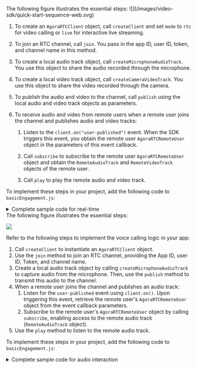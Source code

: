 <PlatformWrapper platform = "web">

<ProductWrapper notAllowed="voice-calling">
The following figure illustrates the essential steps:
![](/images/video-sdk/quick-start-sequence-web.svg)

1. To create an `AgoraRTCClient` object, call `createClient` and set `mode` to `rtc` for video calling or `live` for interactive live streaming.

1. To join an RTC channel, call `join`. You pass in the app ID, user ID, token, and channel name in this method.

1. To create a local audio track object, call `createMicrophoneAudioTrack`. You use this object to share the audio recorded through the microphone. 

1. To create a local video track object, call `createCameraVideoTrack`. You use this object to share the video recorded through the camera.

1. To publish the audio and video to the channel, call `publish` using the local audio and video track objects as parameters.

1. To receive audio and video from remote users when a remote user joins the channel and publishes audio and video tracks:
    1. Listen to the `client.on("user-published")` event. When the SDK triggers this event, you obtain the remote user `AgoraRTCRemoteUser` object in the parameters of this event callback.

    1. Call `subscribe` to subscribe to the remote user `AgoraRTCRemoteUser` object and obtain the `RemoteAudioTrack` and `RemoteVideoTrack` objects of the remote user.

    1. Call `play` to play the remote audio and video track.

To implement these steps in your project, add the following code to `basicEngagement.js`:
<details> 
<summary>Complete sample code for real-time <Vpd k="PRODUCT"/></summary>
<ProductWrapper product="video-calling">
```js
import AgoraRTC from "agora-rtc-sdk-ng";

let rtc = {
    localAudioTrack: null,
    localVideoTrack: null,
    client: null,
};

let options = {
    // Pass your app ID here.
    appId: "Your app ID",
    // Set the channel name.
    channel: "test",
    // Pass your temp token here.
    token: "Your temp token",
    // Set the user ID.
    uid: 123456,
};

async function startBasicCall() {
    // Create an AgoraRTCClient object.
    rtc.client = AgoraRTC.createClient({mode: "rtc", codec: "vp8"});

    // Listen for the "user-published" event, from which you can get an AgoraRTCRemoteUser object.
    rtc.client.on("user-published", async (user, mediaType) => {
        // Subscribe to the remote user when the SDK triggers the "user-published" event
        await rtc.client.subscribe(user, mediaType);
        console.log("subscribe success");

        // If the remote user publishes a video track.
        if (mediaType === "video") {
            // Get the RemoteVideoTrack object in the AgoraRTCRemoteUser object.
            const remoteVideoTrack = user.videoTrack;
            // Dynamically create a container in the form of a DIV element for playing the remote video track.
            const remotePlayerContainer = document.createElement("div");
            // Specify the ID of the DIV container. You can use the UID of the remote user.
            remotePlayerContainer.id = user.uid.toString();
            remotePlayerContainer.textContent = "Remote user " + user.uid.toString();
            remotePlayerContainer.style.width = "640px";
            remotePlayerContainer.style.height = "480px";
            document.body.append(remotePlayerContainer);

            // Play the remote video track.
            // Pass the DIV container and the SDK dynamically creates a player in the container for playing the remote video track.
            remoteVideoTrack.play(remotePlayerContainer);
        }

        // If the remote user publishes an audio track.
        if (mediaType === "audio") {
            // Get the RemoteAudioTrack object in the AgoraRTCRemoteUser object.
            const remoteAudioTrack = user.audioTrack;
            // Play the remote audio track. No need to pass any DOM element.
            remoteAudioTrack.play();
        }

        // Listen for the "user-unpublished" event
        rtc.client.on("user-unpublished", user => {
            // Get the dynamically created DIV container.
            const remotePlayerContainer = document.getElementById(user.uid);
            // Destroy the container.
            remotePlayerContainer.remove();
        });
    });

    window.onload = function () {
        document.getElementById("join").onclick = async function () {
            // Join an RTC channel.
            await rtc.client.join(options.appId, options.channel, options.token, options.uid);
            // Create a local audio track from the audio sampled by a microphone.
            rtc.localAudioTrack = await AgoraRTC.createMicrophoneAudioTrack();
            // Create a local video track from the video captured by a camera.
            rtc.localVideoTrack = await AgoraRTC.createCameraVideoTrack();
            // Publish the local audio and video tracks to the RTC channel.
            await rtc.client.publish([rtc.localAudioTrack, rtc.localVideoTrack]);
            // Dynamically create a container in the form of a DIV element for playing the local video track.
            const localPlayerContainer = document.createElement("div");
            // Specify the ID of the DIV container. You can use the UID of the local user.
            localPlayerContainer.id = options.uid;
            localPlayerContainer.textContent = "Local user " + options.uid;
            localPlayerContainer.style.width = "640px";
            localPlayerContainer.style.height = "480px";
            document.body.append(localPlayerContainer);

            // Play the local video track.
            // Pass the DIV container and the SDK dynamically creates a player in the container for playing the local video track.
            rtc.localVideoTrack.play(localPlayerContainer);
            console.log("publish success!");
        };

        document.getElementById("leave").onclick = async function () {
            // Destroy the local audio and video tracks.
            rtc.localAudioTrack.close();
            rtc.localVideoTrack.close();

            // Traverse all remote users.
            rtc.client.remoteUsers.forEach(user => {
                // Destroy the dynamically created DIV containers.
                const playerContainer = document.getElementById(user.uid);
                playerContainer && playerContainer.remove();
            });

            // Leave the channel.
            await rtc.client.leave();
        };
    };
}

startBasicCall();
```
</ProductWrapper>
<ProductWrapper notAllowed="video-calling">
```js
import AgoraRTC from "agora-rtc-sdk-ng";

let rtc = {
    localAudioTrack: null,
    localVideoTrack: null,
    client: null,
};

let options = {
    // Pass your app ID here.
    appId: "Your app ID",
    // Set the channel name.
    channel: "test",
    // Pass your temp token here.
    token: "Your temp token",
    // Set the user ID.
    uid: 123456,
};

async function startBasicCall() {
    // Create an AgoraRTCClient object.
    rtc.client = AgoraRTC.createClient({mode: "live", codec: "vp8"});

    // Listen for the "user-published" event, from which you can get an AgoraRTCRemoteUser object.
    rtc.client.on("user-published", async (user, mediaType) => {
        // Subscribe to the remote user when the SDK triggers the "user-published" event
        await rtc.client.subscribe(user, mediaType);
        console.log("subscribe success");

        // If the remote user publishes a video track.
        if (mediaType === "video") {
            // Get the RemoteVideoTrack object in the AgoraRTCRemoteUser object.
            const remoteVideoTrack = user.videoTrack;
            // Dynamically create a container in the form of a DIV element for playing the remote video track.
            const remotePlayerContainer = document.createElement("div");
            // Specify the ID of the DIV container. You can use the UID of the remote user.
            remotePlayerContainer.id = user.uid.toString();
            remotePlayerContainer.textContent = "Remote user " + user.uid.toString();
            remotePlayerContainer.style.width = "640px";
            remotePlayerContainer.style.height = "480px";
            document.body.append(remotePlayerContainer);

            // Play the remote video track.
            // Pass the DIV container and the SDK dynamically creates a player in the container for playing the remote video track.
            remoteVideoTrack.play(remotePlayerContainer);
        }

        // If the remote user publishes an audio track.
        if (mediaType === "audio") {
            // Get the RemoteAudioTrack object in the AgoraRTCRemoteUser object.
            const remoteAudioTrack = user.audioTrack;
            // Play the remote audio track. No need to pass any DOM element.
            remoteAudioTrack.play();
        }

        // Listen for the "user-unpublished" event
        rtc.client.on("user-unpublished", user => {
            // Get the dynamically created DIV container.
            const remotePlayerContainer = document.getElementById(user.uid);
            // Destroy the container.
            remotePlayerContainer.remove();
        });
    });

    window.onload = function () {
        document.getElementById("join").onclick = async function () {
            // Join an RTC channel.
            await rtc.client.join(options.appId, options.channel, options.token, options.uid);
            // Create a local audio track from the audio sampled by a microphone.
            rtc.localAudioTrack = await AgoraRTC.createMicrophoneAudioTrack();
            // Create a local video track from the video captured by a camera.
            rtc.localVideoTrack = await AgoraRTC.createCameraVideoTrack();
            // Publish the local audio and video tracks to the RTC channel.
            await rtc.client.publish([rtc.localAudioTrack, rtc.localVideoTrack]);
            // Dynamically create a container in the form of a DIV element for playing the local video track.
            const localPlayerContainer = document.createElement("div");
            // Specify the ID of the DIV container. You can use the UID of the local user.
            localPlayerContainer.id = options.uid;
            localPlayerContainer.textContent = "Local user " + options.uid;
            localPlayerContainer.style.width = "640px";
            localPlayerContainer.style.height = "480px";
            document.body.append(localPlayerContainer);

            // Play the local video track.
            // Pass the DIV container and the SDK dynamically creates a player in the container for playing the local video track.
            rtc.localVideoTrack.play(localPlayerContainer);
            console.log("publish success!");
        };

        document.getElementById("leave").onclick = async function () {
            // Destroy the local audio and video tracks.
            rtc.localAudioTrack.close();
            rtc.localVideoTrack.close();

            // Traverse all remote users.
            rtc.client.remoteUsers.forEach(user => {
                // Destroy the dynamically created DIV containers.
                const playerContainer = document.getElementById(user.uid);
                playerContainer && playerContainer.remove();
            });

            // Leave the channel.
            await rtc.client.leave();
        };
    };
}

startBasicCall();
```
</ProductWrapper>
</details> 
</ProductWrapper>

<ProductWrapper product="voice-calling">
The following figure illustrates the essential steps:

![](/images/video-sdk/quick-start-sequence-voice-web.svg)

Refer to the following steps to implement the voice calling logic in your app:

1. Call `createClient` to instantiate an `AgoraRTCClient` object.
1. Use the `join` method to join an RTC channel, providing the App ID, user ID, Token, and channel name.
1. Create a local audio track object by calling `createMicrophoneAudioTrack` to capture audio from the microphone. Then, use the `publish` method to transmit this audio to the channel.
1. When a remote user joins the channel and publishes an audio track:
    1. Listen for the `user-published` event using `client.on()`. Upon triggering this event, retrieve the remote user's `AgoraRTCRemoteUser` object from the event callback parameters.
    1. Subscribe to the remote user's `AgoraRTCRemoteUser` object by calling `subscribe`, enabling access to the remote audio track (`RemoteAudioTrack` object).
1. Use the `play` method to listen to the remote audio track.

To implement these steps in your project, add the following code to `basicEngagement.js`:

<details> 
<summary>Complete sample code for audio interaction</summary>
```js
import AgoraRTC from "agora-rtc-sdk-ng";

let rtc = {
    localAudioTrack: null,
    client: null
};

let options = {
    // Pass your App ID here.
    appId: "Your App ID",
    // Set the channel name.
    channel: "test",
    // Pass your temp token here.
    token: "Your temp token",
    // Set the user ID.
    uid: 123456,
};

async function startBasicCall() {
    // Create an AgoraRTCClient object.
    rtc.client = AgoraRTC.createClient({mode: "rtc", codec: "vp8"});

    // Listen for the "user-published" event, from which you can get an AgoraRTCRemoteUser object.
    rtc.client.on("user-published", async (user, mediaType) => {
        // Subscribe to the remote user when the SDK triggers the "user-published" event
        await rtc.client.subscribe(user, mediaType);
        console.log("subscribe success");

        // If the remote user publishes an audio track.
        if (mediaType === "audio") {
            // Get the RemoteAudioTrack object in the AgoraRTCRemoteUser object.
            const remoteAudioTrack = user.audioTrack;
            // Play the remote audio track.
            remoteAudioTrack.play();
        }
        });
        // Listen for the "user-unpublished" event
        rtc.client.on("user-unpublished", async (user) => {
            // Unsubscribe from the tracks of the remote user.
            await rtc.client.unsubscribe(user);
        });


    window.onload = function () {

        document.getElementById("join").onclick = async function () {
            // Join an RTC channel.
            await rtc.client.join(options.appId, options.channel, options.token, options.uid);
            // Create a local audio track from the audio sampled by a microphone.
            rtc.localAudioTrack = await AgoraRTC.createMicrophoneAudioTrack();
            // Publish the local audio tracks to the RTC channel.
            await rtc.client.publish([rtc.localAudioTrack]);

            console.log("publish success!");
        }

        document.getElementById("leave").onclick = async function () {
            // Destroy the local audio track.
            rtc.localAudioTrack.close();

            // Leave the channel.
            await rtc.client.leave();
        }
    }
}

startBasicCall();
```
</details>

</ProductWrapper>
<ProductWrapper product='interactive-live-streaming, broadcast-streaming'>
The following figure illustrates the essential steps:
![](/images/video-sdk/ils-quick-start-sequence-web.svg)

1. To create an `AgoraRTCClient` object, call `createClient` and set `mode` to `live`.

1. Call `setClientRole` to set the `role` to `host` or `audience`. Hosts can publish tracks and subscribe to remote tracks; audience members can only subscribe to remote tracks.

1. To join an RTC channel, call `join`. You pass in the app ID, user ID, token, and channel name in this method.

1. If you joined as a `host`, do the following:

    1. To create a local audio track object, call `createMicrophoneAudioTrack`. You use this object to share the audio recorded through the microphone. 

    1. To create a local video track object, call `createCameraVideoTrack`. You use this object to share the video recorded through the camera.

    1. To publish the audio and video tracks to the channel, call `publish` with the local audio and video track objects as parameters.

1. To receive audio and video from remote users when they joins the channel and publish audio and video tracks:
    1. Listen to the `client.on("user-published")` event. When the SDK triggers this event, you obtain the remote user `AgoraRTCRemoteUser` object in the parameters of this event callback.

    1. Call `subscribe` to subscribe to the remote user `AgoraRTCRemoteUser` object and obtain the `RemoteAudioTrack` and `RemoteVideoTrack` objects of the remote user.

    1. Call `play` to play the remote audio and video track.

To implement these steps in your project, add the following code to `basicEngagement.js`:

<details> 
<summary>Complete sample code for <Vpd k="NAME" />></summary>
```js
import AgoraRTC from "agora-rtc-sdk-ng";

let rtc = {
    // For the local audio and video tracks.
    localAudioTrack: null,
    localVideoTrack: null,
    client: null,
};

let options = {
    // Pass your app ID here.
    appId: "your_app_id",
    // Set the channel name.
    channel: "test",
    // Use a temp token
    token: "your_temp_token",
    // Uid
    uid: 123456,
};

async function startBasicLiveStreaming() {
    rtc.client = AgoraRTC.createClient({mode: "live", codec: "vp8"});

    window.onload = function () {
        document.getElementById("host-join").onclick = async function () {
            rtc.client.setClientRole("host");
            await rtc.client.join(options.appId, options.channel, options.token, options.uid);
            // Create an audio track from the audio sampled by a microphone.
            rtc.localAudioTrack = await AgoraRTC.createMicrophoneAudioTrack();
            // Create a video track from the video captured by a camera.
            rtc.localVideoTrack = await AgoraRTC.createCameraVideoTrack();
            // Publish the local audio and video tracks to the channel.
            await rtc.client.publish([rtc.localAudioTrack, rtc.localVideoTrack]);
            // Dynamically create a container in the form of a DIV element for playing the remote video track.
            const localPlayerContainer = document.createElement("div");
            // Specify the ID of the DIV container. You can use the uid of the remote user.
            localPlayerContainer.id = options.uid;
            localPlayerContainer.textContent = "Local user " + options.uid;
            localPlayerContainer.style.width = "640px";
            localPlayerContainer.style.height = "480px";
            document.body.append(localPlayerContainer);

            rtc.localVideoTrack.play(localPlayerContainer);

            console.log("publish success!");
        };

        document.getElementById("audience-join").onclick = async function () {
            rtc.client.setClientRole("audience");
            await rtc.client.join(options.appId, options.channel, options.token, options.uid);
            rtc.client.on("user-published", async (user, mediaType) => {
                // Subscribe to a remote user.
                await rtc.client.subscribe(user, mediaType);
                console.log("subscribe success");

                // If the subscribed track is video.
                if (mediaType === "video") {
                    // Get RemoteVideoTrack in the user object.
                    const remoteVideoTrack = user.videoTrack;
                    // Dynamically create a container in the form of a DIV element for playing the remote video track.
                    const remotePlayerContainer = document.createElement("div");
                    // Specify the ID of the DIV container. You can use the uid of the remote user.
                    remotePlayerContainer.id = user.uid.toString();
                    remotePlayerContainer.textContent = "Remote user " + user.uid.toString();
                    remotePlayerContainer.style.width = "640px";
                    remotePlayerContainer.style.height = "480px";
                    document.body.append(remotePlayerContainer);

                    // Play the remote video track.
                    // Pass the DIV container and the SDK dynamically creates a player in the container for playing the remote video track.
                    remoteVideoTrack.play(remotePlayerContainer);
                }

                // If the subscribed track is audio.
                if (mediaType === "audio") {
                    // Get RemoteAudioTrack in the user object.
                    const remoteAudioTrack = user.audioTrack;
                    // Play the audio track. No need to pass any DOM element.
                    remoteAudioTrack.play();
                }
            });

            rtc.client.on("user-unpublished", user => {
                // Get the dynamically created DIV container.
                const remotePlayerContainer = document.getElementById(user.uid);
                // Destroy the container.
                remotePlayerContainer.remove();
            });
        };

        document.getElementById("leave").onclick = async function () {
            // Close all the local tracks.
            rtc.localAudioTrack.close();
            rtc.localVideoTrack.close();
            // Traverse all remote users.
            rtc.client.remoteUsers.forEach(user => {
                // Destroy the dynamically created DIV containers.
                const playerContainer = document.getElementById(user.uid);
                playerContainer && playerContainer.remove();
            });

            // Leave the channel.
            await rtc.client.leave();
        };
    };
}
startBasicLiveStreaming();
```
</details> 
</ProductWrapper>

</PlatformWrapper>